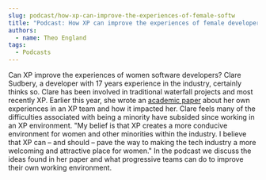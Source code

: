 ```yaml
---
slug: podcast/how-xp-can-improve-the-experiences-of-female-softw
title: "Podcast: How XP can improve the experiences of female developers"
authors:
  - name: Theo England
tags:
  - Podcasts
---
```


Can XP improve the experiences of women software developers? Clare Sudbery, a developer with 17 years experience in the industry, certainly thinks so. Clare has been involved in traditional waterfall projects and most recently XP. Earlier this year, she wrote an [academic paper](http://link.springer.com/chapter/10.1007%2F978-3-319-33515-5_24) about her own experiences in an XP team and how it impacted her. Clare feels many of the difficulties associated with being a minority have subsided since working in an XP environment. "My belief is that XP creates a more conducive environment for women and other minorities within the industry. I believe that XP can – and should – pave the way to making the tech industry a more welcoming and attractive place for women." In the podcast we discuss the ideas found in her paper and what progressive teams can do to improve their own working environment.

<SoundCloudEpisode track="283945604" />

<!-- truncate -->